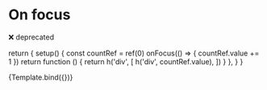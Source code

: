 
<Meta title="use/On focus"/>

# On focus

❌ deprecated

  return {
    setup() {
      const countRef = ref(0)
      onFocus(() => {
        countRef.value += 1
      })
      return function () {
        return h('div', [
          h('div', countRef.value),
        ])
      }
    },
  }
}

<Canvas>
  <Story name="Default">
    {Template.bind({})}
  </Story>
</Canvas>


